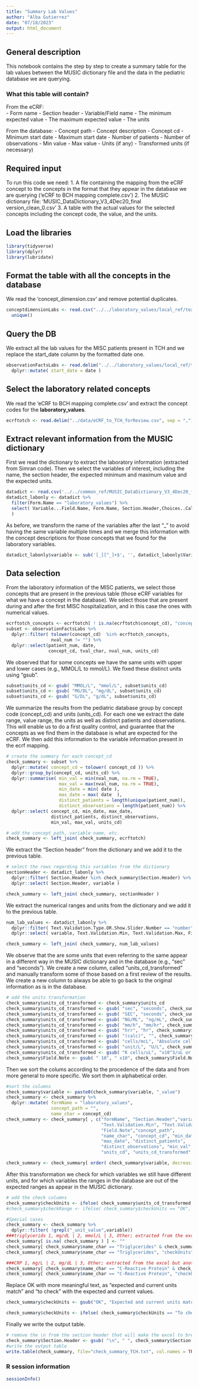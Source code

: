 ```yaml
---
title: "Summary Lab Values"
author: "Alba Gutierrez"
date: "07/18/2023"
output: html_document
---
```


## General description
This notebook contains the step by step to create a summary table for the lab values between the MUSIC dictionary file and the data in the pediatric database we are querying. 

### What this table will contain?
From the eCRF:  
- Form name
- Section header
- Variable/Field name 
- The minimum expected value
- The maximum expected value
- The units

From the database:
- Concept path
- Concept description 
- Concept cd
- Minimum start date
- Maximum start date
- Number of patients
- Number of observations
- Min value
- Max value
- Units (if any)
- Transformed units (if necessary)

## Required input
To run this code we need:
1. A file containing the mapping from the eCRF concept to the concepts in the format that they appear in the database we are querying ('eCRF to BCH mapping complete.csv')
2. The MUSIC dictionary file: 'MUSIC_DataDictionary_V3_4Dec20_final version_clean_0.csv'
3. A table with the actual values for the selected concepts including the concept code, the value, and the units. 

## Load the libraries

```r
library(tidyverse)
library(dplyr)
library(lubridate)
```




## Format the table with all the concepts in the database
We read the 'concept_dimension.csv' and remove potential duplicates. 

```r
conceptdimensionLabs <- read.csv("../../laboratory_values/local_ref/texasChildren/concept_dimension.csv") %>%
  unique()
```

## Query the DB
We extract all the lab values for the MISC patients present in TCH and we replace the start_date column by the formatted date one. 
```r
observationFactsLabs <- read.delim("../../laboratory_values/local_ref/texasChildren/misc_lab_observations.tsv") %>%
  dplyr::mutate( start_date = date )
```


## Select the laboratory related concepts
We read the 'eCRF to BCH mapping complete.csv' and extract the concept codes for the **laboratory_values**.

```r
ecrftotch <- read.delim("../data/eCRF_to_TCH_forReview.csv", sep = ",")
```

## Extract relevant information from the MUSIC dictionary
First we read the dictionary to extract the laboratory information (extracted from Simran code). Then we select the variables of interest, including the name, the section header, the expected minimum and maximum value and the expected units. 

```r
datadict <- read.csv('../../common_ref/MUSIC_DataDictionary_V3_4Dec20_final version_clean_0.csv')
datadict_labonly <- datadict %>% 
  filter(Form.Name == "laboratory_values") %>%
  select( Variable...Field.Name, Form.Name, Section.Header,Choices..Calculations..OR.Slider.Labels, Field.Note,Text.Validation.Min, Text.Validation.Max, Text.Validation.Type.OR.Show.Slider.Number
  )
```

As before, we transform the name of the variables after the last "_" to avoid having the same variable multiple times and we merge this information with the concept descriptions for those concepts that we found for the laboratory variables.

```r
datadict_labonly$variable <- sub('[_][^_]+$', '', datadict_labonly$Variable...Field.Name)
```

## Data selection 
From the laboratory information of the MISC patients, we select those concepts that are present in the previous table (those eCRF variables for what we have a concept in the database). We select those that are present during and after the first MISC hospitalization, and in this case the ones with numerical values.

```r
ecrftotch_concepts <- ecrftotch[ ! is.na(ecrftotch$concept_cd), "concept_cd" ]
subset <- observationFactsLabs %>%
  dplyr::filter( tolower(concept_cd)  %in% ecrftotch_concepts, 
                 nval_num != "") %>%
  dplyr::select(patient_num, date, 
                concept_cd, tval_char, nval_num, units_cd)
```


We observed that for some concepts we have the same units with upper and lower cases (e.g., MMOL/L to mmol/L). We fixed these distinct units using "gsub". 

```r
subset$units_cd <- gsub( "MMOL/L", "mmol/L", subset$units_cd)
subset$units_cd <- gsub( "MG/DL", "mg/dL", subset$units_cd)
subset$units_cd <- gsub( "G/DL", "g/dL", subset$units_cd)
```

We summarize the results from the pediatric database group by concept code (concept_cd) and units (units_cd). For each one we extract the date range, value range, the units as well as distinct patients and observations. This will enable us to do a first quality control, and guarantee that the concepts as we find them in the database is what are expected for the eCRF. We then add this information to the variable information present in the ecrf mapping. 

```r
# create the summary for each concept_cd
check_summary <- subset %>%
  dplyr::mutate( concept_cd = tolower( concept_cd )) %>%
  dplyr::group_by(concept_cd, units_cd) %>%
  dplyr::summarise( min_val = min(nval_num, na.rm = TRUE), 
                    max_val = max(nval_num, na.rm = TRUE), 
                    min_date = min( date ), 
                    max_date = max( date  ), 
                    distinct_patients = length(unique(patient_num)), 
                    distinct_observations = length(patient_num)) %>%
  dplyr::select( concept_cd, min_date, max_date, 
                 distinct_patients, distinct_observations, 
                 min_val, max_val, units_cd)

# add the concept path, variable name, etc. 
check_summary <- left_join( check_summary, ecrftotch)
```

We extract the "Section header" from the dictionary and we add it to the previous table. 

```r
# select the rows regarding this variables from the dictionary
sectionHeader <- datadict_labonly %>%
  dplyr::filter( Section.Header %in% check_summary$Section.Header) %>%
  dplyr::select( Section.Header, variable )

check_summary <- left_join( check_summary, sectionHeader )
```

We extract the numerical ranges and units from the dictionary and we add it to the previous table. 
```r
num_lab_values <- datadict_labonly %>%
  dplyr::filter( Text.Validation.Type.OR.Show.Slider.Number == "number") %>%
  dplyr::select( variable, Text.Validation.Min, Text.Validation.Max, Field.Note)

check_summary <- left_join( check_summary, num_lab_values)
```

We observe that the are some units that even referring to the same appear in a different way in the MUSIC dictionary and in the database (e.g., "sec" and "seconds"). We create a new column, called "units_cd_transformed" and manually transform some of those based on a first review of the results. We create a new column to always be able to go back to the original information as is in the database. 


```r
# add the units transformation 
check_summary$units_cd_transformed <- check_summary$units_cd
check_summary$units_cd_transformed <- gsub( "sec", "seconds", check_summary$units_cd_transformed)
check_summary$units_cd_transformed <- gsub( "SEC", "seconds", check_summary$units_cd_transformed)
check_summary$units_cd_transformed <- gsub( "NG/ML", "ng/mL", check_summary$units_cd_transformed)
check_summary$units_cd_transformed <- gsub( "mm/h", "mm/hr", check_summary$units_cd_transformed)
check_summary$units_cd_transformed <- gsub( "hrr", "hr", check_summary$units_cd_transformed)
check_summary$units_cd_transformed <- gsub( "(calc)", "", check_summary$units_cd_transformed)
check_summary$units_cd_transformed <- gsub( "cells/mcL", "Absolute cells/microliter", check_summary$units_cd_transformed)
check_summary$units_cd_transformed <- gsub( "unit/L", "U/L", check_summary$units_cd_transformed)
check_summary$units_cd_transformed <- gsub( "K cells/uL", "x10^3/uL or x10^9/L", check_summary$units_cd_transformed)
check_summary$Field.Note <- gsub( " 10", " x10", check_summary$Field.Note)
```

Then we sort the colums according to the procedence of the data and from more general to more specific. We sort them in alphabetical order. 
```r
#sort the columns 
check_summary$variable <- paste0(check_summary$variable, "_value")
check_summary <- check_summary %>%
  dplyr::mutate( formName = "laboratory_values", 
                 concept_path = "", 
                 name_char = concept_cd)
check_summary <- check_summary[ , c("formName", "Section.Header","variable", 
                                    "Text.Validation.Min", "Text.Validation.Max", 
                                    "Field.Note","concept_path", 
                                    "name_char", "concept_cd", "min_date", 
                                    "max_date", "distinct_patients", 
                                    "distinct_observations", "min_val","max_val", 
                                    "units_cd", "units_cd_transformed" )]

check_summary <- check_summary[ order( check_summary$variable, decreasing = FALSE), ]
```


After this transformation we check for which variables we still have different units, and for which variables the ranges in the database are out of the expected ranges as appear in the MUSIC dictionary.

```r
# add the check columns 
check_summary$checkUnits <- ifelse( check_summary$units_cd_transformed ==  check_summary$Field.Note, "OK", ifelse( check_summary$Field.Note %in% c("units", "ratio", "%"), "OK", "To check"))
#check_summary$checkRange <- ifelse( check_summary$checkUnits == "OK", ifelse(as.numeric(check_summary$min_val) >= as.numeric(check_summary$Text.Validation.Min) & as.numeric(check_summary$max_val) <= as.numeric(check_summary$Text.Validation.Max), "OK", "To check"), "To check")
```

```r
#Special cases
check_summary <- check_summary %>% 
  dplyr::filter( !grepl("_unit_value",variable))
###triglycerids 1, mg/dL | 2, mmol/L | 3, Other; extracted from the excel but another column
check_summary[ is.na( check_summary ) ] <- ""
check_summary[ check_summary$name_char == "Triglycerides" & check_summary$Field.Note == "Specify units below", "Field.Note"] <- "1, mg/dL | 2, mmol/L | 3, Other"
check_summary[ check_summary$name_char == "Triglycerides", "checkUnits" ] <- ifelse( check_summary[ check_summary$name_char == "Triglycerides", "units_cd" ] %in% c("mg/dL","mmol/L","Other"), "OK", "To check")

###CRP 1, mg/L | 2, mg/dL | 3, Other; extracted from the excel but another column
check_summary[ check_summary$name_char == "C-Reactive Protein" & check_summary$Field.Note == "Specify units below", "Field.Note"] <- "1, mg/L | 2, mg/dL | 3, Other"
check_summary[ check_summary$name_char == "C-Reactive Protein", "checkUnits" ] <- ifelse( check_summary[ check_summary$name_char == "C-Reactive Protein", "units_cd" ] %in% c("mg/L","mg/dL","Other"), "OK", "To check")
```

Replace OK with more meaningful text, as "expected and current units match" and "to check" with the expected and current values.
```r
check_summary$checkUnits <- gsub("OK", "Expected and current units match", check_summary$checkUnits)

check_summary$checkUnits <- ifelse( check_summary$checkUnits == "To check", paste0( "Expected unit value: '", check_summary$Field.Note, "'; current unit value: '", check_summary$units_cd_transformed, "'"), check_summary$checkUnits)
```


Finally we write the output table. 

```r
# remove the \n from the section header that will make the excel to break the line
check_summary$Section.Header <- gsub( "\n", " ", check_summary$Section.Header)
#write the output table
write.table(check_summary, file="check_summary_TCH.txt", col.names = TRUE, row.names = FALSE, quote = FALSE, sep = "\t")
```

### R session information

```r
sessionInfo()
```


